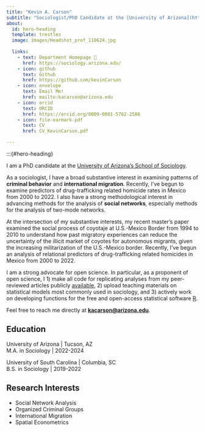 ```yaml
---
title: "Kevin A. Carson"
subtitle: "Sociologist/PhD Candidate at the [University of Arizona](https://sociology.arizona.edu/)"
about:
  id: hero-heading
  template: trestles
  image: images/Headshot_prof_110624.jpg
    
  links: 
    - text: Department Homepage 🌵
      href: https://sociology.arizona.edu/
    - icon: github
      text: Github
      href: https://github.com/kevinCarson
    - icon: envelope
      text: Email Me!
      href: mailto:kacarson@arizona.edu
    - icon: orcid
      text: ORCID
      href: https://orcid.org/0009-0001-5762-2586
    - icon: file-earmark-pdf
      text: CV
      href: CV_KevinCarson.pdf

---
```


:::{#hero-heading}

I am a PhD candidate at the [ University of Arizona’s School of Sociology](https://sociology.arizona.edu/).

As a sociologist, I have a broad substantive interest in examining patterns of **criminal behavior** and **international migration**. Recently, I've begun to examine predictors of drug-trafficking related homicide rates in Mexico from 2000 to 2022. I also have a strong methodological interest in advancing methods for the analysis of **social networks**, especially methods for the analysis of two-mode networks.

At the intersection of my substantive interests, my recent master's paper examined the social process of coyotaje at U.S.-Mexico Border from 1994 to 2010 to understand how past migratory experiences can reduce the uncertainty of the illicit market of coyotes for autonomous migrants, given the increasing militarization of the U.S.-Mexico border. Recently, I've begun an analysis of relational predictors of drug-trafficking related homicides in Mexico from 2000 to 2022. 

I am a strong advocate for open science. In particular, as a proponent of open science, I 1) make all code for replicating analyses from my peer-reviewed articles publicly [available](https://github.com/kevinCarson), 2) upload teaching materials on statistical models most commonly used in sociology, and 3) actively work on developing functions for the free and open-access statistical software [R](https://cran.r-project.org/).


Feel free to reach me directly at **[kacarson@arizona.edu](mailto:kacarson@arizona.edu)**.

## Education

University of Arizona | Tucson, AZ <br>
M.A. in Sociology | 2022-2024

University of South Carolina | Columbia, SC <br>
B.S. in Sociology | 2019-2022

## Research Interests
  - Social Network Analysis
  - Organized Criminal Groups
  - International Migration
  - Spatial Econometrics
